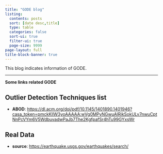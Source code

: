 ```yaml
---
title: "GODE blog"
listing:
  contents: posts
  sort: [date desc,title]
  type: table
  categories: false
  sort-ui: true
  filter-ui: true
  page-size: 9999
page-layout: full
title-block-banner: true
---
```


This blog indicates information of GODE.

---

**Some links related GODE**

::: {.panel-tabset} 

## Outlier Detection Techniques list

- **ABOD**: <https://dl.acm.org/doi/pdf/10.1145/1401890.1401946?casa_token=pmckKllW3yoAAAAA:wVg0MPyNGwuAlRikSokULv7nwuCptNnPcVYm6V5WdbuvadwPaJb7The2KgfpafSr4hTu99GYxsWr> 

## Real Data

- **source**: <https://earthquake.usgs.gov/earthquakes/search/>

:::